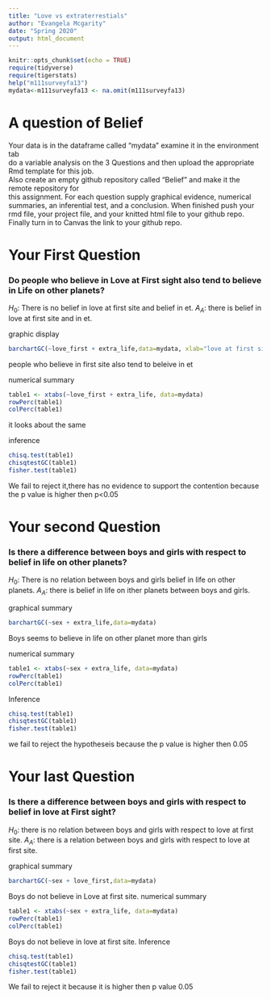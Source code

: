 ```yaml
---
title: "Love vs extraterrestials"
author: "Evangela Mcgarity"
date: "Spring 2020"
output: html_document
---
```


```r
knitr::opts_chunk$set(echo = TRUE)
require(tidyverse)
require(tigerstats)
help("m111surveyfa13")
mydata<-m111surveyfa13 <- na.omit(m111surveyfa13)
```

# A question of Belief

Your data is in the dataframe called "mydata" examine it in the environment tab  
do a variable analysis on the 3 Questions and then upload the appropriate Rmd template for this job.   
Also create an empty github repository called "Belief" and make it the remote repository for  
this assignment.  For each question supply graphical evidence, numerical summaries, an inferential test, and a conclusion.  When finished push your rmd file, your project file, and your knitted html file to your github repo.  Finally turn in to Canvas the link to your github repo.



# Your First Question  

### Do people who believe in Love at First sight also tend to believe in Life on other planets?

$H_0$: There is no belief in love at first site and belief in et.
$A_A$: there is belief in love at first site and in et.

graphic display

```r
barchartGC(~love_first + extra_life,data=mydata, xlab="love at first site")
```
people who believe in first site also tend to beleive in et

numerical summary 

```r
table1 <- xtabs(~love_first + extra_life, data=mydata)
rowPerc(table1)
colPerc(table1)
```  
it looks about the same 

inference


```r
chisq.test(table1)
chisqtestGC(table1)
fisher.test(table1)
```

We fail to reject it,there has no evidence to support the contention because the p value is higher then p<0.05

# Your second Question 


### Is there a difference between boys and girls with respect to belief in life on other planets?
$H_0$: There is no relation between boys and girls belief in life on other planets.
$A_A$: there is belief in life on ither planets between boys and girls.





graphical summary
```r
barchartGC(~sex + extra_life,data=mydata)
```
  Boys seems to believe in life on other planet more than girls
  
  numerical summary
  
```r
table1 <- xtabs(~sex + extra_life, data=mydata)
rowPerc(table1)
colPerc(table1)
```  
 
 Inference
 
```r
chisq.test(table1)
chisqtestGC(table1)
fisher.test(table1)
```
 we fail to reject the hypotheseis because the p value is higher then 0.05
 
# Your last Question  

### Is there a difference between boys and girls with respect to belief in love at First sight?
$H_0$: there is no relation between boys and girls with respect to love at first site.
$A_A$: there is a relation between boys and girls with respect to love at first site.




graphical summary
```r
barchartGC(~sex + love_first,data=mydata)
```
Boys do not believe in Love at first site.
 numerical summary
  
```r
table1 <- xtabs(~sex + extra_life, data=mydata)
rowPerc(table1)
colPerc(table1)
```  
Boys do not believe in love at first site.
Inference
 
```r
chisq.test(table1)
chisqtestGC(table1)
fisher.test(table1)
```
We fail to reject it because it is higher then p value 0.05